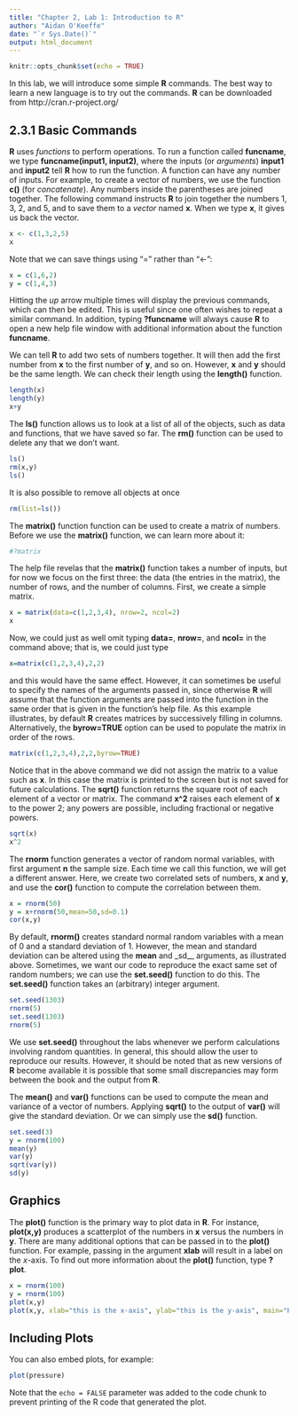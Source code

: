 ```yaml
---
title: "Chapter 2, Lab 1: Introduction to R"
author: "Aidan O'Keeffe"
date: "`r Sys.Date()`"
output: html_document
---
```


```r
knitr::opts_chunk$set(echo = TRUE)
```

In this lab, we will introduce some simple **R** commands. The best way to learn a new language is to try out the commands. **R** can be downloaded from http://cran.r-project.org/

## 2.3.1 Basic Commands
__R__ uses _functions_ to perform operations. To run a function called __funcname__, we type __funcname(input1, input2)__, where the inputs (or _arguments_) __input1__ and __input2__ tell __R__ how to run the function. A function can have any number of inputs. For example, to create a vector of numbers, we use the function __c()__ (for _concatenate_). Any numbers inside the parentheses are joined together. The following command instructs __R__ to join together the numbers 1, 3, 2, and 5, and to save them to a _vector_ named __x__. When we type __x__, it gives us back the vector.

```r
x <- c(1,3,2,5)
x
```

Note that we can save things using "=" rather than "<-":
```r
x = c(1,6,2)
y = c(1,4,3)
```

Hitting the _up_ arrow multiple times will display the previous commands, which can then be edited. This is useful since one often wishes to repeat a similar command. In addition, typing __?funcname__ will always cause __R__ to open a new help file window with additional information about the function __funcname__.

We can tell __R__ to add two sets of numbers together. It will then add the first number from __x__ to the first number of __y__, and so on. However, __x__ and __y__ should be the same length. We can check their length using the __length()__ function.
```r
length(x)
length(y)
x+y
```

The __ls()__ function allows us to look at a list of all of the objects, such as data and functions, that we have saved so far. The __rm()__ function can be used to delete any that we don't want.
```r
ls()
rm(x,y)
ls()
```

It is also possible to remove all objects at once
```r
rm(list=ls())
```

The __matrix()__ function function can be used to create a matrix of numbers. Before we use the __matrix()__ function, we can learn more about it:
```r
#?matrix
```

The help file revelas that the __matrix()__ function takes a number of inputs, but for now we focus on the first three: the data (the entries in the matrix), the number of rows, and the number of columns. First, we create a simple matrix.
```r
x = matrix(data=c(1,2,3,4), nrow=2, ncol=2)
x
```

Now, we could just as well omit typing __data=__, __nrow=__, and __ncol=__ in the command above; that is, we could just type
```r
x=matrix(c(1,2,3,4),2,2)
```
and this would have the same effect. However, it can sometimes be useful to specify the names of the arguments passed in, since otherwise __R__ will assume that the function arguments are passed into the function in the same order that is given in the function's help file. As this example illustrates, by default __R__ creates matrices by successively filling in columns. Alternatively, the __byrow=TRUE__ option can be used to populate the matrix in order of the rows.
```r
matrix(c(1,2,3,4),2,2,byrow=TRUE)
```
Notice that in the above command we did not assign the matrix to a value such as __x__. In this case the matrix is printed to the screen but is not saved for future calculations. The __sqrt()__ function returns the square root of each element of a vector or matrix. The command __x^2__ raises each element of __x__ to the power 2; any powers are possible, including fractional or negative powers.
```r
sqrt(x)
x^2
```

The __rnorm__ function generates a vector of random normal variables, with first argument __n__ the sample size. Each time we call this function, we will get a different answer. Here, we create two correlated sets of numbers, __x__ and __y__, and use the __cor()__ function to compute the correlation between them.
```r
x = rnorm(50)
y = x+rnorm(50,mean=50,sd=0.1)
cor(x,y)
```
By default, __rnorm()__ creates standard normal random variables with a mean of 0 and a standard deviation of 1. However, the mean and standard deviation can be altered using the __mean__ and _sd__ arguments, as illustrated above. Sometimes, we want our code to reproduce the exact same set of random numbers; we can use the __set.seed()__ function to do this. The __set.seed()__ function takes an (arbitrary) integer argument.
```r
set.seed(1303)
rnorm(5)
set.seed(1303)
rnorm(5)
```
We use __set.seed()__ throughout the labs whenever we perform calculations involving random quantities. In general, this should allow the user to reproduce our results. However, it should be noted that as new versions of __R__ become available it is possible that some small discrepancies may form between the book and the output from __R__.

The __mean()__ and __var()__ functions can be used to compute the mean and variance of a vector of numbers. Applying __sqrt()__ to the output of __var()__ will give the standard deviation. Or we can simply use the __sd()__ function.
```r
set.seed(3)
y = rnorm(100)
mean(y)
var(y)
sqrt(var(y))
sd(y)
```

## Graphics
The __plot()__ function is the primary way to plot data in __R__. For instance, __plot(x,y)__ produces a scatterplot of the numbers in __x__ versus the numbers in __y__. There are many additional options that can be passed in to the __plot()__ function. For example, passing in the argument __xlab__ will result in a label on the _x_-axis. To find out more information about the __plot()__ function, type __?plot__.
```r
x = rnorm(100)
y = rnorm(100)
plot(x,y)
plot(x,y, xlab="this is the x-axis", ylab="this is the y-axis", main="Plot of X vs. Y")
```













## Including Plots

You can also embed plots, for example:

```r
plot(pressure)
```

Note that the `echo = FALSE` parameter was added to the code chunk to prevent printing of the R code that generated the plot.
